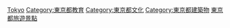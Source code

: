 {{日本行政區劃分類導航|博物館}}
{{Commonscat|Museums in Tokyo}}

[[Category:日本各都道府縣博物館|Tokyo]]
[[Category:東京都教育|Category:東京都教育]]
[[Category:東京都文化|Category:東京都文化]]
[[Category:東京都建築物|Category:東京都建築物]]
[[Category:東京都旅遊景點|]]